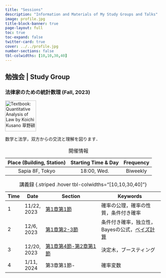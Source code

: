 ```yaml
---
title: "Sessions"
description: "Information and Materials of My Study Groups and Talks"
image: profile.jpg
title-block-banner: true
page-layout: full
toc: true
toc-expand: false
twitter-card: true
cover: ../../profile.jpg
number-sections: false
tbl-colwidths: [10,10,30,40]
---
```


## 勉強会 | Study Group

### 法律家のための統計数理 (Fall, 2023) {#sec-法律家のための統計数理}
[![Textbook: Quantitative Analysis of Law by Koichi Kusano 草野耕一](../posts/2023/2023-12-6/img.jpg){width=100}](https://www.yuhikaku.co.jp/books/detail/9784641125889)

数学と法学，双方からの交流と理解を図ります．

| Place (Building, Station) | Starting Time & Day | Frequency |
|:-----:|:----:|:-----:|
| Sapia 8F, Tokyo | 18:00, Wed. | Biweekly |

: 開催情報

| Time | Date | Section | Keywords |
|-|---|---------|----------|
| 1 | 11/22, 2023 | [第1章第1節](../posts/2023/2023-11-22/%E6%B3%95%E5%BE%8B%E5%AE%B6%E3%81%AE%E3%81%9F%E3%82%81%E3%81%AE%E7%B5%B1%E8%A8%88%E6%95%B0%E7%90%861.qmd) | 確率の公理，確率の性質，条件付き確率 |
| 2 | 12/6, 2023 | [第1章第2-3節](../posts/2023/2023-12-6/%E6%B3%95%E5%BE%8B%E5%AE%B6%E3%81%AE%E3%81%9F%E3%82%81%E3%81%AE%E7%B5%B1%E8%A8%88%E6%95%B0%E7%90%862.qmd) | 条件付き確率，独立性，Bayesの公式，[ベイズ計算](../posts/2023/2023-12-6/BayesianComp.qmd) |
| 3 | 12/20, 2023 | [第1章第4節-第2章第1節](../posts/2023/2023-12-20/%E6%B3%95%E5%BE%8B%E5%AE%B6%E3%81%AE%E3%81%9F%E3%82%81%E3%81%AE%E7%B5%B1%E8%A8%88%E6%95%B0%E7%90%863.qmd) | 決定木，ブースティング | 
| 4 | 1/11, 2024  | 第3章第1節- | 確率変数 |

: 講義録 {.striped .hover tbl-colwidths="[10,10,30,40]"}